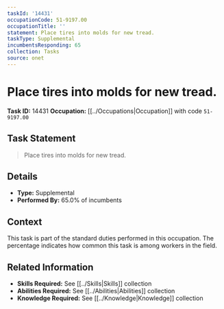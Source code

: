 ```yaml
---
taskId: '14431'
occupationCode: 51-9197.00
occupationTitle: ''
statement: Place tires into molds for new tread.
taskType: Supplemental
incumbentsResponding: 65
collection: Tasks
source: onet
---
```

# Place tires into molds for new tread.

**Task ID:** 14431
**Occupation:** [[../Occupations|Occupation]] with code `51-9197.00`

## Task Statement

> Place tires into molds for new tread.

## Details

- **Type:** Supplemental
- **Performed By:** 65.0% of incumbents

## Context

This task is part of the standard duties performed in this occupation. The percentage indicates how common this task is among workers in the field.

## Related Information

- **Skills Required:** See [[../Skills|Skills]] collection
- **Abilities Required:** See [[../Abilities|Abilities]] collection
- **Knowledge Required:** See [[../Knowledge|Knowledge]] collection
